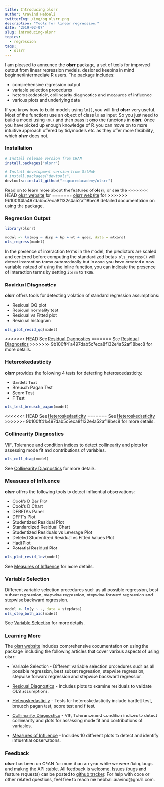 ```yaml
---
title: Introducing olsrr
author: Aravind Hebbali
twitterImg: /img/og_olsrr.png
description: "Tools for linear regression."
date: '2019-02-07'
slug: introducing-olsrr
topics:
  - regression
tags:
  - olsrr
---
```


I am pleased to announce the **olsrr** package, a set of tools for improved 
output from linear regression models, designed keeping in mind 
beginner/intermediate R users. The package includes:

- comprehensive regression output
- variable selection procedures
- heteroskedasticiy, collinearity diagnostics and measures of influence
- various plots and underlying data

If you know how to build models using `lm()`, you will find **olsrr** very 
useful. Most of the functions use an object of class `lm` as input. So you 
just need to build a model using `lm()` and then pass it onto the functions in 
**olsrr**. Once you have picked up enough knowledge of R, you can move on to 
more intuitive approach offered by tidymodels etc. as they offer more 
flexibility, which **olsrr** does not.

### Installation

```r
# Install release version from CRAN
install.packages("olsrr")

# Install development version from GitHub
# install.packages("devtools")
devtools::install_github("rsquaredacademy/olsrr")
```

Read on to learn more about the features of **olsrr**, or see the 
<<<<<<< HEAD
[olsrr website](https://olsrr.rsquaredacademy.com/) for 
=======
[olsrr website](https://olsrr.rsquaredacademy.com/) for 
>>>>>>> 9b100ff41a497dab5c7eca8f132e4a52af18bec8
detailed documentation on using the package.

### Regression Output

```r
library(olsrr)
```

```r
model <- lm(mpg ~ disp + hp + wt + qsec, data = mtcars)
ols_regress(model)
```

In the presence of interaction terms in the model, the predictors are scaled 
and centered before computing the standardized betas. `ols_regress()` will 
detect interaction terms automatically but in case you have created a new 
variable instead of using the inline function, you can indicate the presence 
of interaction terms by setting `iterm` to `TRUE`.

### Residual Diagnostics

**olsrr** offers tools for detecting violation of standard regression assumptions:

- Residual QQ plot
- Residual normality test
- Residual vs Fitted plot
- Residual histogram

```r
ols_plot_resid_qq(model)
```

<<<<<<< HEAD
See [Residual Diagnostics](https://olsrr.rsquaredacademy.com/articles/residual_diagnostics.html) 
=======
See [Residual Diagnostics](https://olsrr.rsquaredacademy.com/articles/residual_diagnostics.html) 
>>>>>>> 9b100ff41a497dab5c7eca8f132e4a52af18bec8
for more details.

### Heteroskedasticity

**olsrr** provides the following 4 tests for detecting heteroscedasticity:

- Bartlett Test
- Breusch Pagan Test
- Score Test
- F Test

```r
ols_test_breusch_pagan(model)
```

<<<<<<< HEAD
See [Heteroskedasticity](https://olsrr.rsquaredacademy.com/articles/heteroskedasticity.html) 
=======
See [Heteroskedasticity](https://olsrr.rsquaredacademy.com/articles/heteroskedasticity.html) 
>>>>>>> 9b100ff41a497dab5c7eca8f132e4a52af18bec8
for more details.

### Collinearity Diagnostics

VIF, Tolerance and condition indices to detect collinearity and plots for 
assessing mode fit and contributions of variables.

```r
ols_coll_diag(model)
```

See [Collinearity Diagnostics](https://olsrr.rsquaredacademy.com/articles/regression_diagnostics.html) for more details.

### Measures of Influence

**olsrr** offers the following tools to detect influential observations:

- Cook’s D Bar Plot
- Cook’s D Chart
- DFBETAs Panel
- DFFITs Plot
- Studentized Residual Plot
- Standardized Residual Chart
- Studentized Residuals vs Leverage Plot
- Deleted Studentized Residual vs Fitted Values Plot
- Hadi Plot
- Potential Residual Plot

```r
ols_plot_resid_lev(model)
```

See [Measures of Influence](https://olsrr.rsquaredacademy.com/articles/influence_measures.html) for more details.

### Variable Selection

Different variable selection procedures such as all possible regression, best 
subset regression, stepwise regression, stepwise forward regression and 
stepwise backward regression.

```r
model <- lm(y ~ ., data = stepdata)
ols_step_both_aic(model)
```

See [Variable Selection](https://olsrr.rsquaredacademy.com/articles/variable_selection.html) for more details.

### Learning More

The [olsrr website](https://olsrr.rsquaredacademy.com/index.html) includes 
comprehensive documentation on using the package, including the following
articles that cover various aspects of using olsrr:

- [Variable Selection](https://olsrr.rsquaredacademy.com/articles/variable_selection.html) - Different variable selection procedures such as all possible regression, best 
subset regression, stepwise regression, stepwise forward regression and 
stepwise backward regression.

- [Residual Diagnostics](https://olsrr.rsquaredacademy.com/articles/residual_diagnostics.html) - Includes plots to examine residuals to validate OLS assumptions.

- [Heteroskedasticity](https://olsrr.rsquaredacademy.com/articles/heteroskedasticity.html) - Tests for heteroskedasticity include bartlett test, breusch pagan test, score test and f test.

- [Collinearity Diagnostics](https://olsrr.rsquaredacademy.com/articles/regression_diagnostics.html) - VIF, Tolerance and condition indices to detect collinearity and plots for assessing mode fit and contributions of variables.

- [Measures of Influence](https://olsrr.rsquaredacademy.com/articles/influence_measures.html) - Includes 10 different plots to detect and identify influential observations.


### Feedback

**olsrr** has been on CRAN for more than an year while we were fixing bugs and 
making the API stable. All feedback is welcome. Issues (bugs and feature 
requests) can be posted to [github tracker](https://github.com/rsquaredacademy/olsrr/issues).
For help with code or other related questions, feel free to reach me hebbali.aravind@gmail.com.



